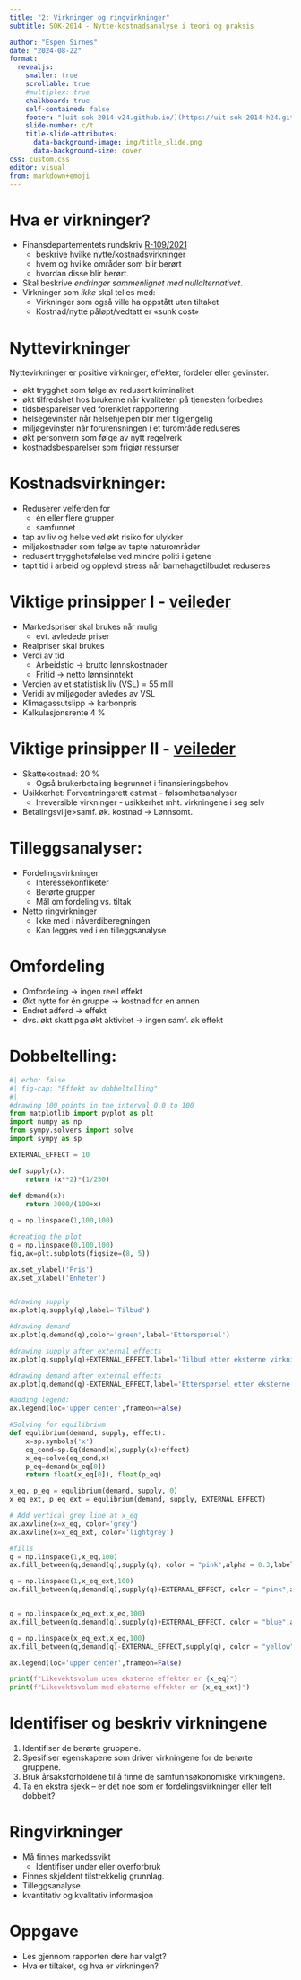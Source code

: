 ```yaml
---
title: "2: Virkninger og ringvirkninger"
subtitle: SOK-2014 - Nytte-kostnadsanalyse i teori og praksis

author: "Espen Sirnes"
date: "2024-08-22"
format: 
  revealjs: 
    smaller: true
    scrollable: true
    #multiplex: true
    chalkboard: true
    self-contained: false
    footer: "[uit-sok-2014-v24.github.io/](https://uit-sok-2014-h24.github.io/)"
    slide-number: c/t
    title-slide-attributes:
      data-background-image: img/title_slide.png
      data-background-size: cover
css: custom.css
editor: visual
from: markdown+emoji
---
```


# Hva er virkninger?


* Finansdepartementets rundskriv [R-109/2021]( https://www.regjeringen.no/no/tema/okonomi-og-budsjett/statlig-okonomistyring/samfunnsokonomiske-analyser/id438830/)
	* beskrive hvilke nytte/kostnadsvirkninger 
	* hvem og hvilke områder som blir berørt
	* hvordan disse blir berørt.
* Skal beskrive *endringer sammenlignet med nullalternativet*. 
* Virkninger som *ikke* skal telles med:
	* Virkninger som også ville ha oppstått uten tiltaket
	* Kostnad/nytte påløpt/vedtatt er «sunk cost»


# Nyttevirkninger

Nyttevirkninger er positive virkninger, effekter, fordeler eller gevinster.

* økt trygghet som følge av redusert kriminalitet
* økt tilfredshet hos brukerne når kvaliteten på tjenesten forbedres
* tidsbesparelser ved forenklet rapportering
* helsegevinster når helsehjelpen blir mer tilgjengelig
* miljøgevinster når forurensningen i et turområde reduseres
* økt personvern som følge av nytt regelverk
* kostnadsbesparelser som frigjør ressurser



# Kostnadsvirkninger:

* Reduserer velferden for 
	* én eller flere grupper 
	* samfunnet 

* tap av liv og helse ved økt risiko for ulykker
* miljøkostnader som følge av tapte naturområder
* redusert trygghetsfølelse ved mindre politi i gatene
* tapt tid i arbeid og opplevd stress når barnehagetilbudet reduseres

# Viktige prinsipper I - [veileder]( https://www.regjeringen.no/no/tema/okonomi-og-budsjett/statlig-okonomistyring/samfunnsokonomiske-analyser/id438830/)

* Markedspriser skal brukes når mulig
  * evt. avledede priser
* Realpriser skal brukes
* Verdi av tid
  * Arbeidstid → brutto lønnskostnader
  * Fritid → netto lønnsinntekt
* Verdien av et statistisk liv (VSL) = 55 mill
* Veridi av miljøgoder avledes av VSL
* Klimagassutslipp → karbonpris
* Kalkulasjonsrente 4 %

# Viktige prinsipper II - [veileder]( https://www.regjeringen.no/no/tema/okonomi-og-budsjett/statlig-okonomistyring/samfunnsokonomiske-analyser/id438830/)

* Skattekostnad: 20 %
  * Også brukerbetaling begrunnet i finansieringsbehov
* Usikkerhet: Forventningsrett estimat - følsomhetsanalyser
  * Irreversible virkninger - usikkerhet mht. virkningene i seg selv
* Betalingsvilje>samf. øk. kostnad → Lønnsomt.

# Tilleggsanalyser:

* Fordelingsvirkninger
  * Interessekonfliketer
  * Berørte grupper
  * Mål om fordeling vs. tiltak
* Netto ringvirkninger
  * Ikke med i nåverdiberegningen
  * Kan legges ved i en tilleggsanalyse

# Omfordeling

* Omfordeling → ingen reell effekt 
* Økt nytte for én gruppe → kostnad for en annen
* Endret adferd → effekt
* dvs. økt skatt pga økt aktivitet → ingen samf. øk effekt



# Dobbeltelling:


```python
#| echo: false
#| fig-cap: "Effekt av dobbeltelling"
#| 
#drawing 100 points in the interval 0.0 to 100
from matplotlib import pyplot as plt
import numpy as np
from sympy.solvers import solve
import sympy as sp

EXTERNAL_EFFECT = 10

def supply(x):
    return (x**2)*(1/250)
    
def demand(x):
    return 3000/(100+x)

q = np.linspace(1,100,100)

#creating the plot
q = np.linspace(0,100,100)
fig,ax=plt.subplots(figsize=(8, 5))

ax.set_ylabel('Pris')
ax.set_xlabel('Enheter')


#drawing supply
ax.plot(q,supply(q),label='Tilbud')

#drawing demand
ax.plot(q,demand(q),color='green',label='Etterspørsel')

#drawing supply after external effects
ax.plot(q,supply(q)+EXTERNAL_EFFECT,label='Tilbud etter eksterne virkninger', color='lightgrey')

#drawing demand after external effects
ax.plot(q,demand(q)-EXTERNAL_EFFECT,label='Etterspørsel etter eksterne virkninger', color='lightgrey')

#adding legend:
ax.legend(loc='upper center',frameon=False)

#Solving for equilibrium
def equlibrium(demand, supply, effect):
    x=sp.symbols('x')
    eq_cond=sp.Eq(demand(x),supply(x)+effect)
    x_eq=solve(eq_cond,x)
    p_eq=demand(x_eq[0])
    return float(x_eq[0]), float(p_eq)

x_eq, p_eq = equlibrium(demand, supply, 0)
x_eq_ext, p_eq_ext = equlibrium(demand, supply, EXTERNAL_EFFECT)

# Add vertical grey line at x_eq
ax.axvline(x=x_eq, color='grey')
ax.axvline(x=x_eq_ext, color='lightgrey')

#fills 
q = np.linspace(1,x_eq,100)
ax.fill_between(q,demand(q),supply(q), color = "pink",alpha = 0.3,label='Konsumentoverskudd uten eksterne effekter')

q = np.linspace(1,x_eq_ext,100)
ax.fill_between(q,demand(q),supply(q)+EXTERNAL_EFFECT, color = "pink",alpha = 0.3,label='Konsumentoverskudd med eksterne effekter')


q = np.linspace(x_eq_ext,x_eq,100)
ax.fill_between(q,demand(q),supply(q)+EXTERNAL_EFFECT, color = "blue",alpha = 0.2,label='Gevinst på redusert tilbud')

q = np.linspace(x_eq_ext,x_eq,100)
ax.fill_between(q,demand(q)-EXTERNAL_EFFECT,supply(q), color = "yellow",alpha = 0.2,label='gevinst på redusert etterspørsel')

ax.legend(loc='upper center',frameon=False)

print(f"Likevektsvolum uten eksterne effekter er {x_eq}")
print(f"Likevektsvolum med eksterne effekter er {x_eq_ext}")

```



# Identifiser og beskriv virkningene


1. Identifiser de berørte gruppene. 
2. Spesifiser egenskapene som driver virkningene for de berørte gruppene.
3. Bruk årsaksforholdene til å finne de samfunnsøkonomiske virkningene.
4. Ta en ekstra sjekk – er det noe som er fordelingsvirkninger eller telt dobbelt?


# Ringvirkninger



* Må finnes markedssvikt
  * Identifiser under eller overforbruk
* Finnes skjeldent tilstrekkelig grunnlag.
* Tilleggsanalyse. 
* kvantitativ og kvalitativ informasjon



# Oppgave
* Les gjennom rapporten dere har valgt?
* Hva er tiltaket, og hva er virkningen?